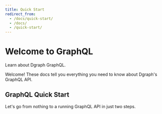 ```yaml
---
title: Quick Start
redirect_from:
  - /docs/quick-start/
  - /docs/
  - /quick-start/
---
```



<h1>Welcome to GraphQL</h1>
<p className="subheading font-weight-regular">Learn about Dgraph GraphQL.</p>
<div className="border-bottom" />
<p className="extra-small-text font-weight-regular">
  Welcome! These docs tell you everything you need to know about Dgraph's
  GraphQL API.
</p>
<div className="globanav-container">
  <GlobalNavMenu />
</div>

<h2>GraphQL Quick Start</h2>
<p className="extra-small-text font-weight-regular">
  Let's go from nothing to a running GraphQL API in just two steps.
</p>
<GetStarted />
